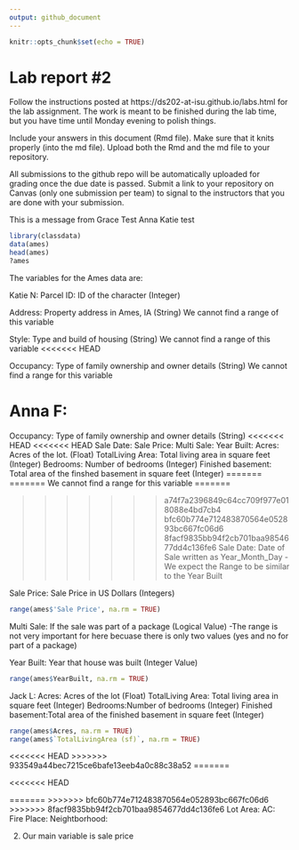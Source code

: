 ```yaml
---
output: github_document
---
```


<!-- README.md is generated from README.Rmd. Please edit the README.Rmd file -->


```r
knitr::opts_chunk$set(echo = TRUE)
```

# Lab report #2

Follow the instructions posted at https://ds202-at-isu.github.io/labs.html for the lab assignment. The work is meant to be finished during the lab time, but you have time until Monday evening to polish things.

Include your answers in this document (Rmd file). Make sure that it knits properly (into the md file). Upload both the Rmd and the md file to your repository.  

All submissions to the github repo will be automatically uploaded for grading once the due date is passed.
Submit a link to your repository on Canvas (only one submission per team) to signal to the instructors that you are done with your submission.


This is a message from Grace
Test Anna
Katie test


```r

library(classdata)
data(ames)
head(ames)
?ames

```





The variables for the Ames data are:

Katie N:
Parcel ID: ID of the character (Integer) 

Address: Property address in Ames, IA (String)
We cannot find a range of this variable

Style: Type and build of housing (String)
We cannot find a range of this variable
<<<<<<< HEAD

Occupancy: Type of family ownership and owner details (String)
We cannot find a range for this variable


Anna F:
=======
Occupancy: Type of family ownership and owner details (String)
<<<<<<< HEAD
<<<<<<< HEAD
Sale Date: 
Sale Price: 
Multi Sale:
Year Built:
Acres: Acres of the lot. (Float)
TotalLiving Area: Total living area in square feet (Integer)
Bedrooms: Number of bedrooms (Integer)
Finished basement: Total area of the finshed basement in square feet (Integer)
=======
=======
We cannot find a range for this variable
=======

>>>>>>> a74f7a2396849c64cc709f977e018088e4bd7cb4
>>>>>>> bfc60b774e712483870564e052893bc667fc06d6
>>>>>>> 8facf9835bb94f2cb701baa9854677dd4c136fe6
Sale Date: Date of Sale written as Year_Month_Day
-We expect the Range to be similar to the Year Built

Sale Price: Sale Price in US Dollars (Integers)
```r
range(ames$'Sale Price', na.rm = TRUE)

```

Multi Sale: If the sale was part of a package (Logical Value)
-The range is not very important for here becuase there is only two values (yes and no for part of a package)

Year Built: Year that house was built (Integer Value)
```r
range(ames$YearBuilt, na.rm = TRUE)

```

Jack L:
Acres: Acres of the lot (Float)
TotalLiving Area: Total living area in square feet (Integer)
Bedrooms:Number of bedrooms (Integer)
Finished basement:Total area of the finished basement in square feet (Integer)
```r
range(ames$Acres, na.rm = TRUE)
range(ames$`TotalLivingArea (sf)`, na.rm = TRUE)
```


<<<<<<< HEAD
>>>>>>> 933549a44bec7215ce6bafe13eeb4a0c88c38a52
=======

<<<<<<< HEAD

=======
>>>>>>> bfc60b774e712483870564e052893bc667fc06d6
>>>>>>> 8facf9835bb94f2cb701baa9854677dd4c136fe6
Lot Area:
AC:
Fire Place:
Neightborhood:


2. Our main variable is sale price


